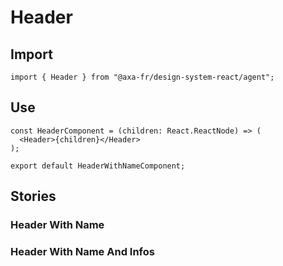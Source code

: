 

<Meta of={HeaderAgentStories} />

# Header

## Import

```tsx
import { Header } from "@axa-fr/design-system-react/agent";
```

## Use

```tsx
const HeaderComponent = (children: React.ReactNode) => (
  <Header>{children}</Header>
);

export default HeaderWithNameComponent;
```

## Stories

### Header With Name

<Canvas of={HeaderAgentStories.HeaderWithName} />
<Controls of={HeaderAgentStories.HeaderWithName} />

### Header With Name And Infos

<Canvas of={HeaderAgentStories.HeaderWithNameAndInfos} />
<Controls of={HeaderAgentStories.HeaderWithNameAndInfos} />
